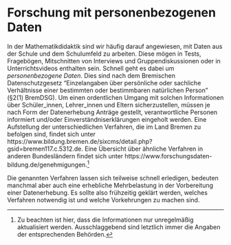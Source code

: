 Forschung mit personenbezogenen Daten
=====================================

In der Mathematikdidaktik sind wir häufig darauf angewiesen, mit Daten
aus der Schule und dem Schulumfeld zu arbeiten. Diese mögen in Tests,
Fragebögen, Mitschnitten von Interviews und Gruppendiskussionen oder in
Unterrichtsvideos enthalten sein. Schnell geht es dabei um
*personenbezogene Daten*. Dies sind nach dem Bremischen
Datenschutzgesetz “Einzelangaben über persönliche oder sachliche
Verhältnisse einer bestimmten oder bestimmbaren natürlichen Person”
(§2(1) BremDSG). Um einen ordentlichen Umgang mit solchen Informationen
über Schüler\_innen, Lehrer\_innen und Eltern sicherzustellen, müssen je
nach Form der Datenerhebung Anträge gestellt, verantwortliche Personen
informiert und/oder Einverständniserklärungen eingeholt werden. Eine
Aufstellung der unterschiedlichen Verfahren, die im Land Bremen zu
befolgen sind, findet sich unter
https://www.bildung.bremen.de/sixcms/detail.php?gsid=bremen117.c.5312.de.
Eine Übersicht über ähnliche Verfahren in anderen Bundesländern findet
sich unter https://www.forschungsdaten-bildung.de/genehmigungen.^[Zu beachten ist hier, dass die Informationen nur unregelmäßig
    aktualisiert werden. Ausschlaggebend sind letztlich immer die
    Angaben der entsprechenden Behörden.]

Die genannten Verfahren lassen sich teilweise schnell erledigen,
bedeuten manchmal aber auch eine erhebliche Mehrbelastung in der
Vorbereitung einer Datenerhebung. Es sollte also frühzeitig geklärt
werden, welches Verfahren notwendig ist und welche Vorkehrungen zu
machen sind.
